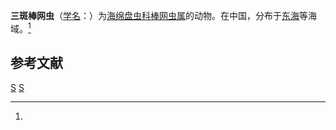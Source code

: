 {{Speciesbox
| genus = Dictyocoryne
| species = trimaculatum
| authority = (Tan et Tchang, 1976)<ref name='id9135'>{{cite web| url =http://www.bioinfo.cn/db05/BjdwSpecies.php?action=view&id=9135| title =三斑棒网虫| work =《中国动物物种编目数据库》| publisher =中国科学院微生物研究所| author =中国科学院动物研究所| accessdate =2009-04-16| deadurl =yes| archiveurl =https://web.archive.org/web/20160305031820/http://www.bioinfo.cn/db05/BjdwSpecies.php?action=view&id=9135| archivedate =2016-03-05}}</ref>
}}

'''三斑棒网虫'''（[[学名|学名]]：{{lang|la|''Dictyocoryne trimaculatum''}}）为[[海绵盘虫科|海绵盘虫科]][[棒网虫属|棒网虫属]]的动物。在中国，分布于[[东海|东海]]等海域。<ref name='id9135'/>

== 参考文献 ==
{{reflist}}

{{Taxonbar}}

[[Category:1976年描述的动物|S]]
[[Category:棒网虫属|S]]


{{放射虫小作品}}